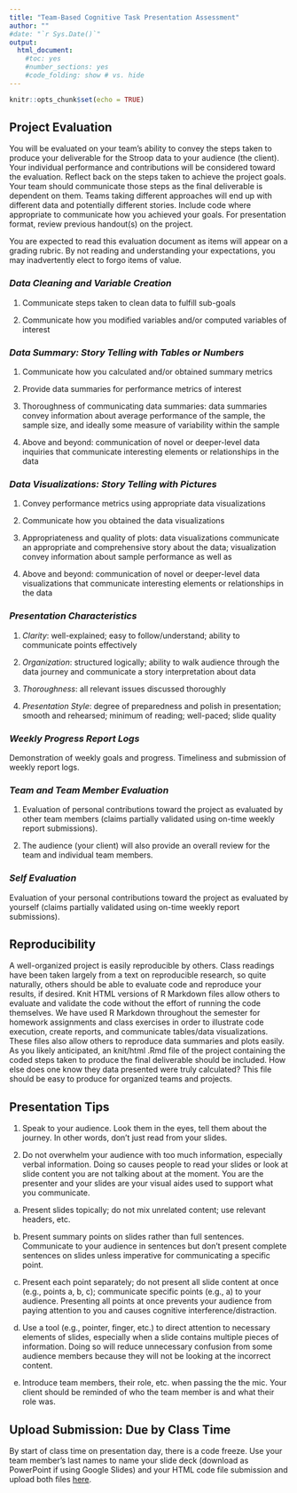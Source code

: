 ```yaml
---
title: "Team-Based Cognitive Task Presentation Assessment"
author: ""
#date: "`r Sys.Date()`"
output:
  html_document:
    #toc: yes
    #number_sections: yes
    #code_folding: show # vs. hide
---
```


```r
knitr::opts_chunk$set(echo = TRUE)
```

## **Project Evaluation**

You will be evaluated on your team's ability to convey the steps taken to produce your deliverable for the Stroop data to your audience (the client). Your individual performance and contributions will be considered toward the evaluation. Reflect back on the steps taken to achieve the project goals. Your team should communicate those steps as the final deliverable is dependent on them. Teams taking different approaches will end up with different data and potentially different stories. Include code where appropriate to communicate how you achieved your goals. For presentation format, review previous handout(s) on the project.

You are expected to read this evaluation document as items will appear on a grading rubric. By not reading and understanding your expectations, you may inadvertently elect to forgo items of value. 


### *Data Cleaning and Variable Creation*

1. Communicate steps taken to clean data to fulfill sub-goals

2. Communicate how you modified variables and/or computed variables of interest 



### *Data Summary: Story Telling with Tables or Numbers*

1. Communicate how you calculated and/or obtained summary metrics

2. Provide data summaries for performance metrics of interest

3. Thoroughness of communicating data summaries: data summaries convey information about average performance of the sample, the sample size, and ideally some measure of variability within the sample

4. Above and beyond: communication of novel or deeper-level data inquiries that communicate interesting elements or relationships in the data



### *Data Visualizations: Story Telling with Pictures*

1. Convey performance metrics using appropriate data visualizations 

2. Communicate how you obtained the data visualizations

3. Appropriateness and quality of plots: data visualizations communicate an appropriate and comprehensive story about the data; visualization convey information about sample performance as well as 

4. Above and beyond: communication of novel or deeper-level data visualizations that communicate interesting elements or relationships in the data



### *Presentation Characteristics*

1. *Clarity*: well-explained; easy to follow/understand; ability to communicate points effectively

2. *Organization*: structured logically; ability to walk audience through the data journey and communicate a story interpretation about data

3. *Thoroughness*: all relevant issues discussed thoroughly

4. *Presentation Style*: degree of preparedness and polish in presentation; smooth and rehearsed; minimum of reading; well-paced; slide quality



### *Weekly Progress Report Logs*

Demonstration of weekly goals and progress. Timeliness and submission of weekly report logs.



### *Team and Team Member Evaluation*

1. Evaluation of personal contributions toward the project as evaluated by other team members (claims partially validated using on-time weekly report submissions). 

2. The audience (your client) will also provide an overall review for the team and individual team members.  


### *Self Evaluation*

Evaluation of your personal contributions toward the project as evaluated by yourself (claims partially validated using on-time weekly report submissions).


## **Reproducibility**

A well-organized project is easily reproducible by others. Class readings have been taken largely from a text on reproducible research, so quite naturally, others should be able to evaluate code and reproduce your results, if desired. Knit HTML versions of R Markdown files allow others to evaluate and validate the code without the effort of running the code themselves. We have used R Markdown throughout the semester for homework assignments and class exercises in order to illustrate code execution, create reports, and communicate tables/data visualizations. These files also allow others to reproduce data summaries and plots easily. As you likely anticipated, an knit/html .Rmd file of the project containing the coded steps taken to produce the final deliverable should be included. How else does one know they data presented were truly calculated? This file should be easy to produce for organized teams and projects. 


## **Presentation Tips**

1. Speak to your audience. Look them in the eyes, tell them about the journey. In other words, don't just read from your slides. 

2. Do not overwhelm your audience with too much information, especially verbal information. Doing so causes people to read your slides or look at slide content you are not talking about at the moment. You are the presenter and your slides are your visual aides used to support what you communicate. 

a. Present slides topically; do not mix unrelated content; use relevant headers, etc.

b. Present summary points on slides rather than full sentences.  Communicate to your audience in sentences but don't present complete sentences on slides unless imperative for communicating a specific point.

c. Present each point separately; do not present all slide content at once (e.g., points a, b, c); communicate specific points (e.g., a) to your audience. Presenting all points at once prevents your audience from paying attention to you and causes cognitive interference/distraction.

d. Use a tool (e.g., pointer, finger, etc.) to direct attention to necessary elements of slides, especially when a slide contains multiple pieces of information. Doing so will reduce unnecessary confusion from some audience members because they will not be looking at the incorrect content.

e. Introduce team members, their role, etc. when passing the the mic. Your client should be reminded of who the team member is and what their role was. 


## **Upload Submission: Due by Class Time**

By start of class time on presentation day, there is a code freeze. Use your team member's last names to name your slide deck (download as PowerPoint if using Google Slides) and your HTML code file submission and upload both files [here](https://claremontmckenna.app.box.com/f/80863fd8e0f44ec7a95882d9dda8bb91).

```r

```

